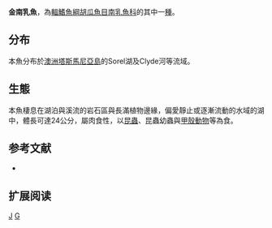 {{Speciesbox 
| genus = Galaxias
| species = auratus
| status = NE
| status_system = IUCN3.1
| authority = [[Johnston|Johnston]], 1883
| synonyms = 
}}

'''金南乳魚'''，為[[輻鰭魚綱|輻鰭魚綱]][[胡瓜魚目|胡瓜魚目]][[南乳魚科|南乳魚科]]的其中一[[種|種]]。

==分布==
本魚分布於[[澳洲|澳洲]][[塔斯馬尼亞島|塔斯馬尼亞島]]的Sorel湖及Clyde河等流域。

==生態==
本魚棲息在湖泊與溪流的岩石區與長滿植物邊緣，偏愛靜止或逐漸流動的水域的湖中，體長可達24公分，屬肉食性，以[[昆蟲|昆蟲]]、昆蟲幼蟲與[[甲殼動物|甲殼動物]]等為食。

==参考文献==
*{{FishBase_species|genus=Galaxias|species=auratus|year=2011|month=12}}

== 扩展阅读 ==
{{refbegin}}
{{wikispecies-inline|Galaxias auratus|金南乳魚}}
{{refend}}
{{Taxonbar|from=Q6421630}}

[[Category:南乳鱼属|J]]
[[Category:1883年描述的魚類|G]]